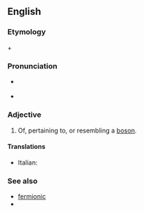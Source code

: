 ==English==

===Etymology===
{{term|boson|lang=en}} + {{term|-ic|lang=en}}

===Pronunciation===
* {{a|US}} {{IPA|boʊˈsɑnɪk}}
* {{rhymes|ɒnɪk}}

===Adjective===
{{en-adj}}

# {{quantum physics}} Of, pertaining to, or resembling a [[boson]].

====Translations====
{{trans-top|of, pertaining to, or resembling a boson}}
* Italian: {{t-|it|bosonico}}
{{trans-mid}}
{{trans-bottom}}

===See also===
* [[fermionic]]
* {{projectlink|wikipedia|Boson}}